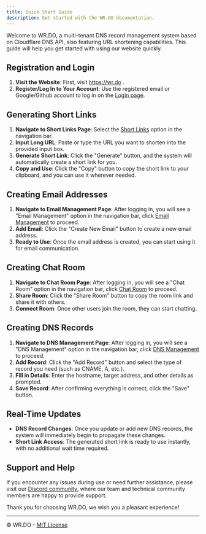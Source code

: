 ---
title: Quick Start Guide
description: Get started with the WR.DO documentation.
---

Welcome to WR.DO, a multi-tenant DNS record management system based on Cloudflare DNS API, also featuring URL shortening capabilities. This guide will help you get started with using our website quickly.

## Registration and Login

1. **Visit the Website**: First, visit https://wr.do .
3. **Register/Log In to Your Account**: Use the registered email or Google/Github account to log in on the [Login page](https://wr.do/login).

## Generating Short Links

1. **Navigate to Short Links Page**: Select the [Short Links](https://wr.do/dashboard/urls) option in the navigation bar.
2. **Input Long URL**: Paste or type the URL you want to shorten into the provided input box.
3. **Generate Short Link**: Click the "Generate" button, and the system will automatically create a short link for you.
4. **Copy and Use**: Click the "Copy" button to copy the short link to your clipboard, and you can use it wherever needed.

## Creating Email Addresses

1. **Navigate to Email Management Page**: After logging in, you will see a "Email Management" option in the navigation bar, click [Email Management](https://wr.do/emails) to proceed.
2. **Add Email**: Click the "Create New Email" button to create a new email address.
3. **Ready to Use**: Once the email address is created, you can start using it for email communication.

## Creating Chat Room 

1. **Navigate to Chat Room Page**: After logging in, you will see a "Chat Room" option in the navigation bar, click [Chat Room](https://wr.do/chat) to proceed.
2. **Share Room**: Click the "Share Room" button to copy the room link and share it with others.
3. **Connect Room**: Once other users join the room, they can start chatting.

## Creating DNS Records

1. **Navigate to DNS Management Page**: After logging in, you will see a "DNS Management" option in the navigation bar, click [DNS Management](https://wr.do/dashboard/records) to proceed.
2. **Add Record**: Click the "Add Record" button and select the type of record you need (such as CNAME, A, etc.).
3. **Fill in Details**: Enter the hostname, target address, and other details as prompted.
4. **Save Record**: After confirming everything is correct, click the "Save" button.

## Real-Time Updates

- **DNS Record Changes**: Once you update or add new DNS records, the system will immediately begin to propagate these changes.
- **Short Link Access**: The generated short link is ready to use instantly, with no additional wait time required.

## Support and Help

If you encounter any issues during use or need further assistance, please visit our [Discord community](https://discord.gg/d68kWCBDEs), where our team and technical community members are happy to provide support.

Thank you for choosing WR.DO, we wish you a pleasant experience!

---

© WR.DO - [MIT License](/LICENSE.md)